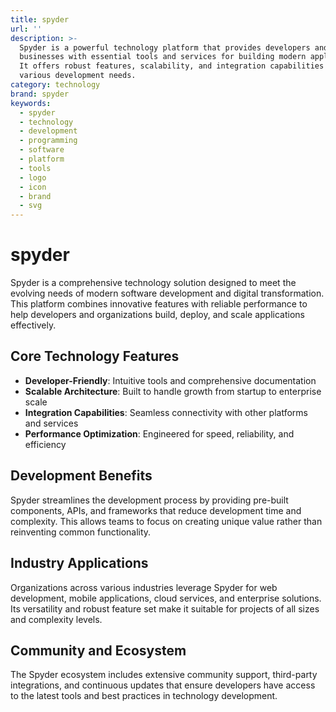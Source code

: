```yaml
---
title: spyder
url: ''
description: >-
  Spyder is a powerful technology platform that provides developers and
  businesses with essential tools and services for building modern applications.
  It offers robust features, scalability, and integration capabilities for
  various development needs.
category: technology
brand: spyder
keywords:
  - spyder
  - technology
  - development
  - programming
  - software
  - platform
  - tools
  - logo
  - icon
  - brand
  - svg
---
```


# spyder

Spyder is a comprehensive technology solution designed to meet the evolving needs of modern software development and digital transformation. This platform combines innovative features with reliable performance to help developers and organizations build, deploy, and scale applications effectively.

## Core Technology Features

- **Developer-Friendly**: Intuitive tools and comprehensive documentation
- **Scalable Architecture**: Built to handle growth from startup to enterprise scale
- **Integration Capabilities**: Seamless connectivity with other platforms and services
- **Performance Optimization**: Engineered for speed, reliability, and efficiency

## Development Benefits

Spyder streamlines the development process by providing pre-built components, APIs, and frameworks that reduce development time and complexity. This allows teams to focus on creating unique value rather than reinventing common functionality.

## Industry Applications

Organizations across various industries leverage Spyder for web development, mobile applications, cloud services, and enterprise solutions. Its versatility and robust feature set make it suitable for projects of all sizes and complexity levels.

## Community and Ecosystem

The Spyder ecosystem includes extensive community support, third-party integrations, and continuous updates that ensure developers have access to the latest tools and best practices in technology development.
